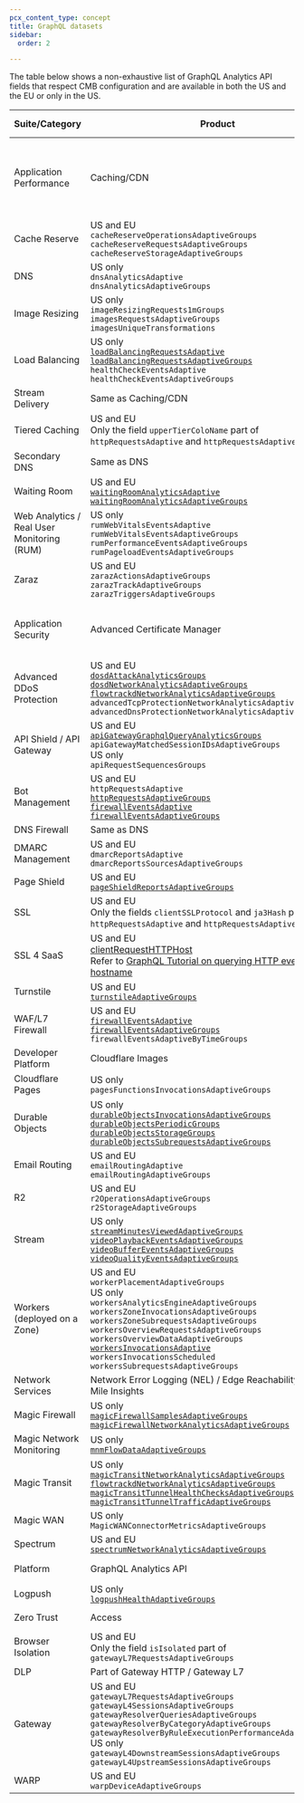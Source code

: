 ```yaml
---
pcx_content_type: concept
title: GraphQL datasets
sidebar:
  order: 2

---
```


The table below shows a non-exhaustive list of GraphQL Analytics API fields that respect CMB configuration and are available in both the US and the EU or only in the US.



 Suite/Category | Product | GraphQL Analytics API Field(s) supported in |
 --- | --- | --- |
 Application Performance | Caching/CDN | US and EU <br/> `httpRequestsAdaptive` <br/> `httpRequestsAdaptiveGroups` <br/> `httpRequestsOverviewAdaptiveGroups` <br/> US only <br/> `httpRequests1mGroups` <br/> `httpRequests1hGroups` <br/> `httpRequests1dGroups` |
 | Cache Reserve | US and EU <br/> `cacheReserveOperationsAdaptiveGroups` <br/> `cacheReserveRequestsAdaptiveGroups` <br/> `cacheReserveStorageAdaptiveGroups` |
 | DNS | US only <br/> `dnsAnalyticsAdaptive` <br/> `dnsAnalyticsAdaptiveGroups` |
 | Image Resizing | US only <br/> `imageResizingRequests1mGroups` <br/> `imagesRequestsAdaptiveGroups` <br/> `imagesUniqueTransformations` |
 | Load Balancing | US only <br/> [`loadBalancingRequestsAdaptive`](/load-balancing/reference/load-balancing-analytics/#graphql-analytics) <br/> [`loadBalancingRequestsAdaptiveGroups`](/load-balancing/reference/load-balancing-analytics/#graphql-analytics) <br/> `healthCheckEventsAdaptive` <br/> `healthCheckEventsAdaptiveGroups` |
 | Stream Delivery | Same as Caching/CDN |
 | Tiered Caching | US and EU <br/> Only the field `upperTierColoName` part of `httpRequestsAdaptive` and `httpRequestsAdaptiveGroups` |
 | Secondary DNS | Same as DNS |
 | Waiting Room | US and EU <br/> [`waitingRoomAnalyticsAdaptive`](/waiting-room/waiting-room-analytics/#graphql-analytics) <br/> [`waitingRoomAnalyticsAdaptiveGroups`](/waiting-room/waiting-room-analytics/#graphql-analytics) |
 | Web Analytics / Real User Monitoring (RUM) | US only <br/> `rumWebVitalsEventsAdaptive` <br/> `rumWebVitalsEventsAdaptiveGroups` <br/> `rumPerformanceEventsAdaptiveGroups` <br/> `rumPageloadEventsAdaptiveGroups` |
 | Zaraz | US and EU <br/>`zarazActionsAdaptiveGroups` <br/> `zarazTrackAdaptiveGroups` <br/> `zarazTriggersAdaptiveGroups` |  |
 Application Security | Advanced Certificate Manager | US and EU <br/> Only the fields `clientSSLProtocol` and `ja3Hash` part of `httpRequestsAdaptive` and `httpRequestsAdaptiveGroups` | |
 | Advanced DDoS Protection | US and EU <br/> [`dosdAttackAnalyticsGroups`](/analytics/graphql-api/migration-guides/network-analytics-v2/node-reference/) <br/> [`dosdNetworkAnalyticsAdaptiveGroups`](/analytics/graphql-api/migration-guides/network-analytics-v2/node-reference/) <br/> [`flowtrackdNetworkAnalyticsAdaptiveGroups`](/analytics/graphql-api/migration-guides/network-analytics-v2/node-reference/) <br/> `advancedTcpProtectionNetworkAnalyticsAdaptiveGroups` <br/> `advancedDnsProtectionNetworkAnalyticsAdaptiveGroups` |
 | API Shield / API Gateway | US and EU <br/> [`apiGatewayGraphqlQueryAnalyticsGroups`](/api-shield/security/graphql-protection/configure/#gather-graphql-statistics) <br/> `apiGatewayMatchedSessionIDsAdaptiveGroups` <br/> US only <br/> `apiRequestSequencesGroups` |
 | Bot Management | US and EU <br/>`httpRequestsAdaptive` <br/> [`httpRequestsAdaptiveGroups`](/analytics/graphql-api/migration-guides/graphql-api-analytics/) <br/> [`firewallEventsAdaptive`](/analytics/graphql-api/tutorials/querying-firewall-events/) <br/> [`firewallEventsAdaptiveGroups`](https://blog.cloudflare.com/how-we-used-our-new-graphql-api-to-build-firewall-analytics/) | |
 | DNS Firewall | Same as DNS |
 | DMARC Management | US and EU <br/> `dmarcReportsAdaptive` <br/> `dmarcReportsSourcesAdaptiveGroups` | |
 | Page Shield | US and EU <br/> [`pageShieldReportsAdaptiveGroups`](/page-shield/policies/violations/#get-policy-violations-via-graphql-api) |
 | SSL | US and EU <br/> Only the fields `clientSSLProtocol` and `ja3Hash` part of `httpRequestsAdaptive` and `httpRequestsAdaptiveGroups` |  |
 | SSL 4 SaaS | US and EU <br/> [clientRequestHTTPHost](/cloudflare-for-platforms/cloudflare-for-saas/hostname-analytics/#explore-customer-usage) <br/> Refer to [GraphQL Tutorial on querying HTTP events by hostname](/analytics/graphql-api/tutorials/end-customer-analytics/) |
 | Turnstile | US and EU <br/> [`turnstileAdaptiveGroups`](/turnstile/turnstile-analytics/#graphql) |
 | WAF/L7 Firewall | US and EU <br/> [`firewallEventsAdaptive`](/analytics/graphql-api/tutorials/querying-firewall-events/) <br/> [`firewallEventsAdaptiveGroups`](https://blog.cloudflare.com/how-we-used-our-new-graphql-api-to-build-firewall-analytics/) <br/> `firewallEventsAdaptiveByTimeGroups` |
 Developer Platform | Cloudflare Images | US only <br/> `imagesRequestsAdaptiveGroups` |
 | Cloudflare Pages | US only <br/> `pagesFunctionsInvocationsAdaptiveGroups` <br/> |
 | Durable Objects | US only <br/> [`durableObjectsInvocationsAdaptiveGroups`](/durable-objects/observability/graphql-analytics/) <br/> [`durableObjectsPeriodicGroups`](/durable-objects/observability/graphql-analytics/) <br/> [`durableObjectsStorageGroups`](/durable-objects/observability/graphql-analytics/) <br/> [`durableObjectsSubrequestsAdaptiveGroups`](/durable-objects/observability/graphql-analytics/) |
 | Email Routing | US and EU <br/> `emailRoutingAdaptive` <br/> `emailRoutingAdaptiveGroups` | |
 | R2 | US and EU <br/> `r2OperationsAdaptiveGroups` <br/> `r2StorageAdaptiveGroups` | |
 | Stream | US only <br/> [`streamMinutesViewedAdaptiveGroups`](/stream/getting-analytics/fetching-bulk-analytics/) <br/> [`videoPlaybackEventsAdaptiveGroups`](/stream/getting-analytics/fetching-bulk-analytics/) <br/> [`videoBufferEventsAdaptiveGroups`](/stream/getting-analytics/fetching-bulk-analytics/) <br/> [`videoQualityEventsAdaptiveGroups`](/stream/getting-analytics/fetching-bulk-analytics/) |
 | Workers (deployed on a Zone) | US and EU <br/> `workerPlacementAdaptiveGroups` <br/> US only <br/> `workersAnalyticsEngineAdaptiveGroups` <br/> `workersZoneInvocationsAdaptiveGroups` <br/> `workersZoneSubrequestsAdaptiveGroups` <br/> `workersOverviewRequestsAdaptiveGroups` <br/> `workersOverviewDataAdaptiveGroups` <br/> [`workersInvocationsAdaptive`](/analytics/graphql-api/tutorials/querying-workers-metrics/) <br/> `workersInvocationsScheduled` <br/> `workersSubrequestsAdaptiveGroups` |
 Network Services | Network Error Logging (NEL) / Edge Reachability / Last Mile Insights | US only <br/> `nelReportsAdaptiveGroups` |
 | Magic Firewall |  US only <br/> [`magicFirewallSamplesAdaptiveGroups`](/magic-firewall/tutorials/graphql-analytics/) <br/> [`magicFirewallNetworkAnalyticsAdaptiveGroups`](/magic-firewall/tutorials/graphql-analytics/#example-queries-for-magic-firewall) |
 | Magic Network Monitoring | US only <br/> [`mnmFlowDataAdaptiveGroups`](/magic-network-monitoring/tutorials/graphql-analytics/) |
 | Magic Transit | US only <br/> [`magicTransitNetworkAnalyticsAdaptiveGroups`](/analytics/graphql-api/migration-guides/network-analytics-v2/node-reference/) <br/> [`flowtrackdNetworkAnalyticsAdaptiveGroups`](/analytics/graphql-api/migration-guides/network-analytics-v2/node-reference/) <br/> [`magicTransitTunnelHealthChecksAdaptiveGroups`](/analytics/graphql-api/tutorials/querying-magic-transit-tunnel-healthcheck-results/) <br/> [`magicTransitTunnelTrafficAdaptiveGroups`](/magic-transit/analytics/query-bandwidth/) |
 | Magic WAN | US only <br/> `MagicWANConnectorMetricsAdaptiveGroups` |
 | Spectrum | US and EU <br/> [`spectrumNetworkAnalyticsAdaptiveGroups`](/analytics/graphql-api/migration-guides/network-analytics-v2/node-reference/) |
 Platform | GraphQL Analytics API | US and EU <br/> [All GraphQL Analytics API datasets](/analytics/graphql-api/features/discovery/introspection/) |
 | Logpush | US only <br/> [`logpushHealthAdaptiveGroups`](/logs/get-started/alerts-and-analytics/#enable-logpush-health-analytics) <br/> |
 Zero Trust | Access | US and EU <br/> [`accessLoginRequestsAdaptiveGroups`](/analytics/graphql-api/tutorials/querying-access-login-events/) | |
 | Browser Isolation | US and EU <br/> Only the field `isIsolated` part of `gatewayL7RequestsAdaptiveGroups`  |
 | DLP | Part of Gateway HTTP / Gateway L7 |
 | Gateway | US and EU <br/> `gatewayL7RequestsAdaptiveGroups` <br/> `gatewayL4SessionsAdaptiveGroups` <br/> `gatewayResolverQueriesAdaptiveGroups` <br/> `gatewayResolverByCategoryAdaptiveGroups` <br/> `gatewayResolverByRuleExecutionPerformanceAdaptiveGroups` <br/> US only <br/> `gatewayL4DownstreamSessionsAdaptiveGroups` <br/> `gatewayL4UpstreamSessionsAdaptiveGroups` |
 | WARP | US and EU <br/> `warpDeviceAdaptiveGroups` | |

